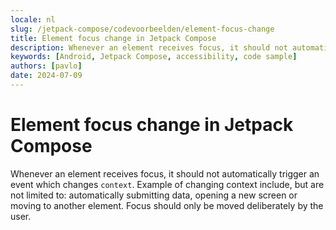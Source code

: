 ```yaml
---
locale: nl
slug: /jetpack-compose/codevoorbeelden/element-focus-change
title: Element focus change in Jetpack Compose
description: Whenever an element receives focus, it should not automatically trigger an event which changes context.
keywords: [Android, Jetpack Compose, accessibility, code sample]
authors: [pavlo]
date: 2024-07-09
---
```


# Element focus change in Jetpack Compose

Whenever an element receives focus, it should not automatically trigger an event which changes `context`. Example of changing context include, but are not limited to: automatically submitting data, opening a new screen or moving to another element. Focus should only be moved deliberately by the user.

<CodeSample id="element-focus" platform="jetpack-compose" locale="nl"/>
